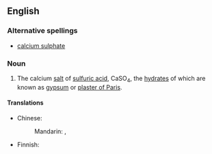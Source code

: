 ==English==

===Alternative spellings===
*[[calcium sulphate]]

{{wikipedia}}
===Noun===
{{en-noun|sg=[[calcium]] [[sulfate]]|-}}

# {{inorganic compound}} The calcium [[salt]] of [[sulfuric acid]], CaSO<sub>4</sub>, the [[hydrate|hydrates]] of which are known as [[gypsum]] or [[plaster of Paris]].

====Translations====
{{trans-top|calcium salt of sulfuric acid}}
* Chinese:
*: Mandarin: {{t|zh|硫酸鈣|sc=Hani}}, {{t|zh|硫酸钙|tr=liúsuān'gài|sc=Hani}}
{{trans-mid}}
* Finnish: {{t|fi|kalsiumsulfaatti}}
{{trans-bottom}}